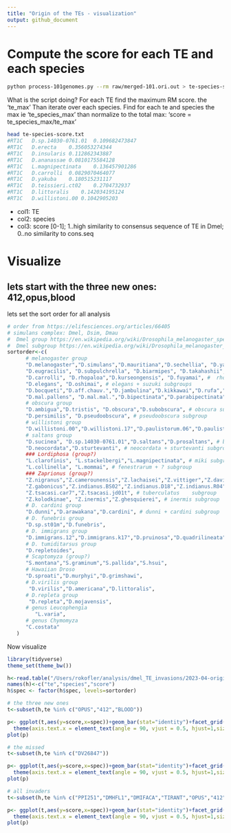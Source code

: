 ```yaml
---
title: "Origin of the TEs - visualization"
output: github_document
---
```

# Compute the score for each TE and each species



```bash
python process-101genomes.py --rm raw/merged-101.ori.out > te-species-score.txt 
```

What is the script doing?
For each TE find the maximum RM score. the 'te_max'
Than iterate over each species. Find for each te and species the max ie 'te_species_max'
than normalize to the total max: 'score = te_species_max/te_max'

```bash
head te-species-score.txt
#RT1C	D.sp.14030-0761.01	0.109682473847
#RT1C	D.erecta	0.356053274344
#RT1C	D.insularis	0.112862343887
#RT1C	D.ananassae	0.0810175584128
#RT1C	L.magnipectinata	0.136457901286
#RT1C	D.carrolli	0.0829070464077
#RT1C	D.yakuba	0.180515231117
#RT1C	D.teissieri.ct02	0.2704732937
#RT1C	D.littoralis	0.142034195124
#RT1C	D.willistoni.00	0.1042905203
```

 * col1: TE
 * col2: species
 * col3: score [0-1]; 1..high similarity to consensus sequence of TE in Dmel; 0..no similarity to cons.seq
 
# Visualize

## lets start with the three new ones: 412,opus,blood
lets set the sort order for all analysis
```R
# order from https://elifesciences.org/articles/66405
# simulans complex: Dmel, Dsim, Dmau
#  Dmel group https://en.wikipedia.org/wiki/Drosophila_melanogaster_species_group
#  Dmel subgroup https://en.wikipedia.org/wiki/Drosophila_melanogaster_species_subgroup
sortorder<-c( 
      # melanogaster group
      "D.melanogaster","D.simulans","D.mauritiana","D.sechellia", "D.yakuba", "D.teissieri.273.3","D.teissieri.ct02","D.erecta", # melanogaster subgroup
      "D.eugracilis", "D.subpulchrella", "D.biarmipes", "D.takahashii", "D.ficusphila", # several subroups
      "D.carrolli", "D.rhopaloa","D.kurseongensis", "D.fuyamai", #  rhopaloa subgroup
      "D.elegans", "D.oshimai", # elegans + suzuki subgroups
      "D.bocqueti","D.aff.chauv.","D.jambulina","D.kikkawai","D.rufa","D.triauraria", # montium subgroup
      "D.mal.pallens", "D.mal.mal.","D.bipectinata","D.parabipectinata","D.pseuan.pseuan.","D.pseuan.nigrens","D.ananassae","D.varians","D.ercepeae", # ananase subgroup
      # obscura group
      "D.ambigua","D.tristis", "D.obscura","D.subobscura", # obscura subgroup
      "D.persimilis", "D.pseudoobscura", # pseudoobscura subgroup
      # willistoni group 
      "D.willistoni.00","D.willistoni.17","D.paulistorum.06","D.paulistorum.12","D.tropicalis","D.insularis", "D.equinoxialis", # willistoni subgroup
      # saltans group
      "D.sucinea", "D.sp.14030-0761.01","D.saltans","D.prosaltans", # bocainensis + saltans subgroups
      "D.neocordata","D.sturtevanti", # neocordata + sturtevanti subgroup
      ### Lordiphosa (group?)
      "L.clarofinis", "L.stackelbergi","L.magnipectinata", # miki subgroup
      "L.collinella", "L.mommai", # fenestrarum + ? subgroup
      ### Zaprionus (group?)
      "Z.nigranus","Z.camerounensis","Z.lachaisei","Z.vittiger","Z.davidi","Z.taronus","Z.capensis", # vittiger subgroups
      "Z.gabonicus","Z.indianus.BS02","Z.indianus.D18","Z.indianus.R04","Z.indianus.V01","Z.africanus","Z.ornatus", # vittiger subgroup
      "Z.tsacasi.car7","Z.tsacasi.jd01t", # tuberculatus	subgroup
      "Z.kolodkinae", "Z.inermis","Z.ghesquierei", # inermis subgroup
      # D. cardini group
      "D.dunni","D.arawakana","D.cardini", # dunni + cardini subgroup
      # D. funebris group
      "D.sp.st01m","D.funebris",
      # D. immigrans group
      "D.immigrans.12","D.immigrans.k17","D.pruinosa","D.quadrilineata",
      # D. tumiditarsus group
      "D.repletoides",
      # Scaptomyza (group?)
      "S.montana","S.graminum","S.pallida","S.hsui",
      # Hawaiian Droso
      "D.sproati","D.murphyi","D.grimshawi",
      # D.virilis group
       "D.virilis","D.americana","D.littoralis",
      # D.repleta group
       "D.repleta","D.mojavensis",
      # genus Leucophengia
         "L.varia",
      # genus Chymomyza
      "C.costata"
   )
```

Now visualize
```R
library(tidyverse)
theme_set(theme_bw())

h<-read.table("/Users/rokofler/analysis/dmel_TE_invasions/2023-04-origin-101-genomes-ro-2/te-species-score.txt",header=F)
names(h)<-c("te","species","score")
h$spec <- factor(h$spec, levels=sortorder)

# the three new ones
t<-subset(h,te %in% c("OPUS","412","BLOOD"))

p<- ggplot(t,aes(y=score,x=spec))+geom_bar(stat="identity")+facet_grid(te~.)+
  theme(axis.text.x = element_text(angle = 90, vjust = 0.5, hjust=1,size=5))
plot(p)

# the missed
t<-subset(h,te %in% c("DV26847"))

p<- ggplot(t,aes(y=score,x=spec))+geom_bar(stat="identity")+facet_grid(te~.)+
  theme(axis.text.x = element_text(angle = 90, vjust = 0.5, hjust=1,size=5))
plot(p)

# all invaders
t<-subset(h,te %in% c("PPI251","DMHFL1","DMIFACA","TIRANT","OPUS","412","BLOOD"))

p<- ggplot(t,aes(y=score,x=spec))+geom_bar(stat="identity")+facet_grid(te~.)+
  theme(axis.text.x = element_text(angle = 90, vjust = 0.5, hjust=1,size=5))
plot(p)
```








